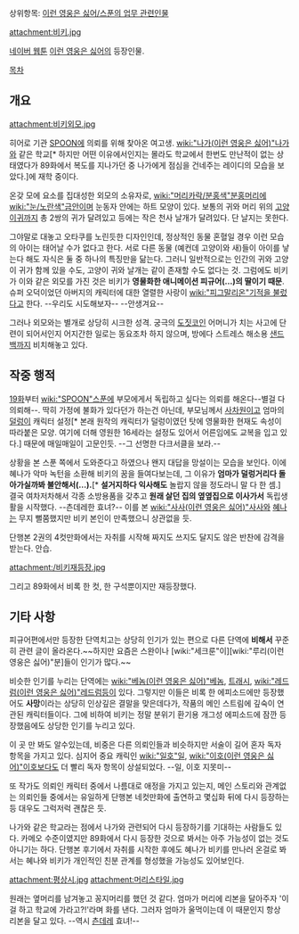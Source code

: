 상위항목: [[이런 영웅은 싫어/스푼의 업무 관련인물]]

attachment:비키.jpg

[[네이버 웹툰]] [[이런 영웅은 싫어]]의 등장인물.

[[목차]]

== 개요 ==
attachment:비키외모.jpg

히어로 기관 [[SPOON]]에 의뢰를 위해 찾아온 여고생. [[wiki:"나가(이런 영웅은 싫어)"나가]]와 같은 학교[* 하지만 어떤 이유에서인지는 몰라도 학교에서 한번도 만난적이 없는 상태였다가 89화에서 복도를 지나가던 중 나가에게 점심을 건네주는 레이디의 모습을 보았다.]에 재학 중이다. 

온갖 모에 요소를 집대성한 외모의 소유자로, [[wiki:"머리카락/분홍색"분홍머리]]에 [[wiki:"눈/노란색"금안]]이며 눈동자 안에는 하트 모양이 있다. 보통의 귀와 머리 위의 [[고양이귀]]까지 총 2쌍의 귀가 달려있고 등에는 작은 천사 날개가 달려있다. 단 날지는 못한다. 

그야말로 대놓고 오타쿠를 노린듯한 디자인인데, 정상적인 동물 혼혈일 경우 이런 모습의 아이는 태어날 수가 없다고 한다. 서로 다른 동물 (예컨데 고양이와 새)들이 아이를 낳는다 해도 자식은 둘 중 하나의 특징만을 닮는다. 그러니 일반적으로는 인간의 귀와 고양이 귀가 함께 있을 수도, 고양이 귀와 날개는 같이 존재할 수도 없다는 것. 그럼에도 비키가 이와 같은 외모를 가진 것은 비키가 '''영물화한 애니메이션 피규어(…)의 딸이기 때문'''. 슈퍼 오덕이었던 아버지의 캐릭터에 대한 열렬한 사랑이 [[wiki:"피그말리온"기적을 불렀다]]고 한다. --우리도 시도해보자-- --안생겨요--

그러나 외모와는 별개로 상당히 시크한 성격. 궁극의 [[도짓코]]인 어머니가 치는 사고에 단련이 되어서인지 어지간한 일로는 동요조차 하지 않으며, 방에다 스트레스 해소용 [[샌드백]]까지 비치해놓고 있다.

== 작중 행적 ==
[http://comic.naver.com/webtoon/detail.nhn?titleId=400742&no=20&weekday=wed 19화]부터 [[wiki:"SPOON"스푼]]에 부모에게서 독립하고 싶다는 의뢰를 해온다--별걸 다 의뢰해--. 딱히 가정에 불화가 있다던가 하는건 아닌데, 부모님께서 [[사차원]]이고 엄마의 [[덜렁이]] 캐릭터 설정[* 본래 원작의 캐릭터가 덜렁이였던 탓에 영물화한 현재도 속성이 따라붙은 모양. 여기에 더해 영원한 16세라는 설정도 있어서 어른임에도 교복을 입고 있다.] 때문에 매일매일이 고문인듯. --그 선명한 다크서클을 보라.--

상황을 본 스푼 쪽에서 도와준다고 하였으나 왠지 대답을 망설이는 모습을 보인다. 이에 혜나가 악마 녹턴을 소환해 비키의 꿈을 들여다보는데, 그 이유가 '''엄마가 덜렁거리다 돌아가실까봐 불안해서(…).'''[* '''설거지하다 익사해도''' 놀랍지 않을 정도라니 말 다 한 셈.] 결국 여차저차해서 각종 소방용품을 갖추고 '''원래 살던 집의 옆옆집으로 이사가서''' 독립생활을 시작했다. --츤데레한 효녀?--  이를 본 [[wiki:"사사(이런 영웅은 싫어)"사사]]와 [[혜나]]는 무지 뻘쭘했지만 비키 본인이 만족했으니 상관없을 듯.

단행본 2권의 4컷만화에서는 자취를 시작해 짜지도 쓰지도 달지도 않은 반찬에 감격을 받는다. 안습.

attachment:/비키재등장.jpg

그리고 89화에서 비록 한 컷, 한 구석뿐이지만 재등장했다. 

== 기타 사항 ==
피규어편에서만 등장한 단역치고는 상당히 인기가 있는 편으로 다른 단역에 '''비해서''' 꾸준히 관련 글이 올라온다.~~하지만 요즘은 스완이나 [wiki:"세크룬"이][wiki:"루리(이런 영웅은 싫어)"분]들이 인기가 많다.~~

비슷한 인기를 누리는 단역에는 [[wiki:"베놈(이런 영웅은 싫어)"베놈]], [[트래시]], [[wiki:"레드럼(이런 영웅은 싫어)"레드럼]]등이 있다. 그렇지만 이들은 비록 한 에피소드에만 등장했어도 '''사망'''이라는 상당히 인상깊은 결말을 맞은데다가, 작품의 메인 스트림에 깊숙이 연관된 캐릭터들이다. 그에 비하여 비키는 정말 분위기 환기용 개그성 에피소드에 잠깐 등장했음에도 상당한 인기를 누리고 있다.

이 곳 만 봐도 알수있는데, 비중은 다른 의뢰인들과 비슷하지만 서술이 길어 혼자 독자 항목을 가지고 있다. 심지어 중요 캐릭인 [[wiki:"일호"일]], [[wiki:"이호(이런 영웅은 싫어)"이호]]보다도 더 빨리 독자 항목이 상설되었다. --일, 이호 지못미-- 

또 작가도 의뢰인 캐릭터 중에서 나름대로 애정을 가지고 있는지, 메인 스토리와 관계없는 의뢰인들 중에서는 유일하게 단행본 네컷만화에 출연하고 몇십화 뒤에 다시 등장하는 등 대우도 그럭저럭 괜찮은 듯. 

나가와 같은 학교라는 점에서 나가와 관련되어 다시 등장하기를 기대하는 사람들도 있다. 카메오 수준이였지만 89화에서 다시 등장한 것으로 봐서는 아주 가능성이 없는 것도 아니기는 하다. 단행본 후기에서 자취를 시작한 후에도 혜나가 비키를 만나러 온걸로 봐서는 혜나와 비키가 개인적인 친분 관계를 형성했을 가능성도 있어보인다. 

attachment:평상시.jpg attachment:머리스타일.jpg

원래는 옆머리를 남겨놓고 꽁지머리를 했던 것 같다. 엄마가 머리에 리본을 달아주자 '이걸 하고 학교에 가라고?!'라며 화를 낸다. 그러자 엄마가 울먹이는데 이 때문인지 항상 리본을 달고 있다. --역시 [[츤데레]] 효녀!--
